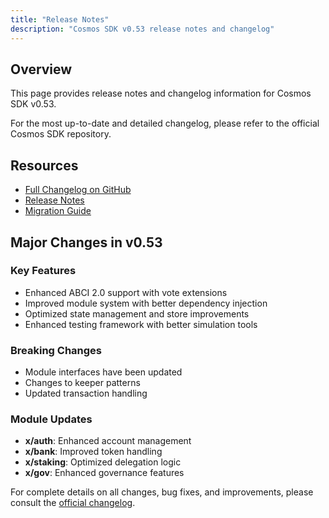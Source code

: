 ```yaml
---
title: "Release Notes"
description: "Cosmos SDK v0.53 release notes and changelog"
---
```


## Overview

This page provides release notes and changelog information for Cosmos SDK v0.53.

<Info>
For the most up-to-date and detailed changelog, please refer to the official Cosmos SDK repository.
</Info>

## Resources

- [Full Changelog on GitHub](https://github.com/cosmos/cosmos-sdk/blob/release/v0.53.x/CHANGELOG.md)
- [Release Notes](https://github.com/cosmos/cosmos-sdk/releases?q=v0.53&expanded=true)
- [Migration Guide](https://github.com/cosmos/cosmos-sdk/blob/release/v0.53.x/UPGRADING.md)

## Major Changes in v0.53

### Key Features
- Enhanced ABCI 2.0 support with vote extensions
- Improved module system with better dependency injection
- Optimized state management and store improvements
- Enhanced testing framework with better simulation tools

### Breaking Changes
- Module interfaces have been updated
- Changes to keeper patterns
- Updated transaction handling

### Module Updates
- **x/auth**: Enhanced account management
- **x/bank**: Improved token handling
- **x/staking**: Optimized delegation logic
- **x/gov**: Enhanced governance features

For complete details on all changes, bug fixes, and improvements, please consult the [official changelog](https://github.com/cosmos/cosmos-sdk/blob/release/v0.53.x/CHANGELOG.md).
